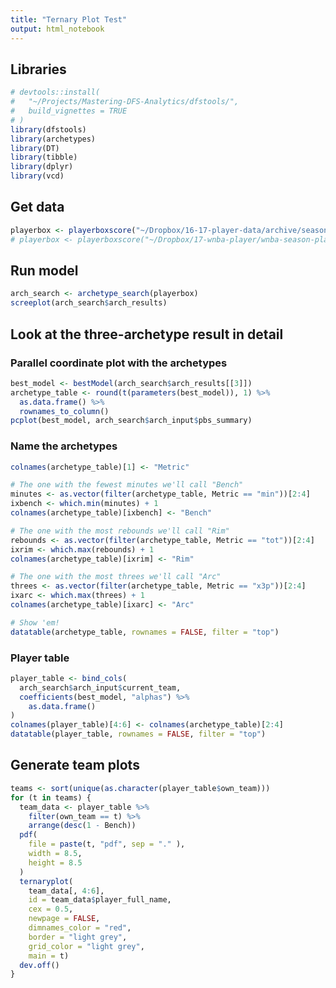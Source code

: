 ```yaml
---
title: "Ternary Plot Test"
output: html_notebook
---
```


## Libraries
```r
# devtools::install(
#   "~/Projects/Mastering-DFS-Analytics/dfstools/",
#   build_vignettes = TRUE
# )
library(dfstools)
library(archetypes)
library(DT)
library(tibble)
library(dplyr)
library(vcd)
```

## Get data
```r
playerbox <- playerboxscore("~/Dropbox/16-17-player-data/archive/season-player-feed-04-12-2017.xlsx")
# playerbox <- playerboxscore("~/Dropbox/17-wnba-player/wnba-season-player-feed-05-28-2017.xlsx")
```

## Run model
```r
arch_search <- archetype_search(playerbox)
screeplot(arch_search$arch_results)
```

## Look at the three-archetype result in detail

### Parallel coordinate plot with the archetypes
```r
best_model <- bestModel(arch_search$arch_results[[3]])
archetype_table <- round(t(parameters(best_model)), 1) %>%
  as.data.frame() %>%
  rownames_to_column()
pcplot(best_model, arch_search$arch_input$pbs_summary)
```
### Name the archetypes
```r
colnames(archetype_table)[1] <- "Metric"

# The one with the fewest minutes we'll call "Bench"
minutes <- as.vector(filter(archetype_table, Metric == "min"))[2:4]
ixbench <- which.min(minutes) + 1
colnames(archetype_table)[ixbench] <- "Bench"

# The one with the most rebounds we'll call "Rim"
rebounds <- as.vector(filter(archetype_table, Metric == "tot"))[2:4]
ixrim <- which.max(rebounds) + 1
colnames(archetype_table)[ixrim] <- "Rim"

# The one with the most threes we'll call "Arc"
threes <- as.vector(filter(archetype_table, Metric == "x3p"))[2:4]
ixarc <- which.max(threes) + 1
colnames(archetype_table)[ixarc] <- "Arc"

# Show 'em!
datatable(archetype_table, rownames = FALSE, filter = "top")
```
### Player table
```r

player_table <- bind_cols(
  arch_search$arch_input$current_team,
  coefficients(best_model, "alphas") %>%
    as.data.frame()
)
colnames(player_table)[4:6] <- colnames(archetype_table)[2:4]
datatable(player_table, rownames = FALSE, filter = "top")
```

## Generate team plots
```r
teams <- sort(unique(as.character(player_table$own_team)))
for (t in teams) {
  team_data <- player_table %>% 
    filter(own_team == t) %>% 
    arrange(desc(1 - Bench))
  pdf(
    file = paste(t, "pdf", sep = "." ),
    width = 8.5,
    height = 8.5
  )
  ternaryplot(
    team_data[, 4:6], 
    id = team_data$player_full_name,
    cex = 0.5, 
    newpage = FALSE, 
    dimnames_color = "red",
    border = "light grey",
    grid_color = "light grey",
    main = t)
  dev.off()
}
```
